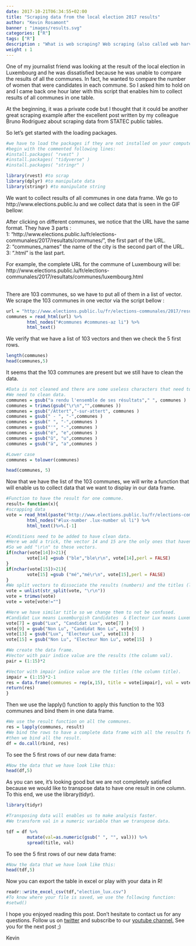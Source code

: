 ```yaml
---
date: 2017-10-21T06:34:55+02:00
title: "Scraping data from the local election 2017 results"
author: "Kevin Rosamont"
banner : "images/results.svg"
categories: ["R"]
tags: ["R"]
description : "What is web scraping? Web scraping (also called web harvesting or web data extraction) is data scraping used for extracting data from websites. Here is a short guide to scrape data using R."
weight : 1
---
```


One of my journalist friend was looking at the result of the local election in Luxembourg and he was dissatisfied because he was unable to compare the results of all the communes. In fact, he wanted to compare the number of women that were candidates in each commune. So I asked him to hold on and I came back one hour later with this script that enables him to collect results of all communes in one table.

At the beginning, it was a private code but I thought that it could be another great scraping example after the excellent post written by my colleague Bruno Rodriguez about scraping data from STATEC public tables.

So let’s get started with the loading packages.


```r
#we have to load the packages if they are not installed on your computer,
#begin with the commented following lines:
#install.packages( "rvest" )
#install.packages( "tidyverse" )
#install.packages( "stringr" )

library(rvest) #to scrap
library(dplyr) #to manipulate data
library(stringr) #to manipulate string
```


We want to collect results of all communes in one data frame.
We go to http://www.elections.public.lu and we collect data that is seen in the GIF bellow:


After clicking on different communes, we notice that the URL have the same format. They have 3 parts :<br>
1: “http://www.elections.public.lu/fr/elections-communales/2017/resultats/communes/”, the first part of the URL.<br>
2: “communes_names” the name of the city is the second part of the URL.<br>
3: “.html” is the last part.<br>

For example, the complete URL for the commune of Luxembourg will be:
http://www.elections.public.lu/fr/elections-communales/2017/resultats/communes/luxembourg.html<br><br>

There are 103 communes, so we have to put all of them in a list of vector. We scrape the 103 communes in one vector via the script bellow :

```r
url = "http://www.elections.public.lu/fr/elections-communales/2017/resultats/communes/bech.html"
communes = read_html(url) %>% 
        html_nodes("#communes #communes-az li") %>%
        html_text() 
```

We verify that we have a list of 103 vectors and then we check the 5 first rows.

```r
length(communes)
head(communes,5)
```

It seems that the 103 communes are present but we still have to clean the data.

```r
#Data is not cleaned and there are some useless characters that need to be removed.
#We need to clean data.
communes = gsub("a rendu l'ensemble de ses résultats"," ", communes )
communes = trimws(gsub("\r\n","",communes ))
communes = gsub("/Attert","-sur-attert", communes )
communes = gsub(" - ", "-",communes )
communes = gsub(" ", "-",communes )
communes = gsub("'", "-",communes )
communes = gsub("é", "e",communes )
communes = gsub("û", "u",communes )
communes = gsub("ä", "a",communes )

#Lower case
communes = tolower(communes)

head(communes, 5)
```


Now that we have the list of the 103 communes, we will write a function that will enable us to
collect data that we want to display in our data frame.

```r
#Function to have the result for one commune.
result= function(x){
#scrapping data
vote = read_html(paste("http://www.elections.public.lu/fr/elections-communales/2017/resultats/communes/",x,".html", sep="")) %>% 
        html_nodes("#lux-number .lux-number ul li") %>%
        html_text()%>%.[-1]

#Conditions need to be added to have clean data.
#Here we add a trick, the vector 14 and 15 are the only ones that haven't the string "\r\n".
#So we add "\r\n" to these vectors.
if(nchar(vote[14])>21){
        vote[14] =gsub ("ble","ble\r\n", vote[14],perl = FALSE)
}
if(nchar(vote[15])>21){
        vote[15] =gsub ("mé","mé\r\n", vote[15],perl = FALSE)
}
#We split vectors to dissociate the results (numbers) and the titles (letters).
vote = unlist(str_split(vote, "\r\n"))
vote = trimws(vote)
vote = vote[vote!=""]

#Here we have similar title so we change them to not be confused.
#Candidat Lux means Luxemburgish Candidates  & Electeur Lux means Luxemburgish voters. 
vote[7] = gsub("Lux", "Candidat Lux", vote[7] )
vote[9] = gsub("Non Lu", "Candidat Non Lu", vote[9] )
vote[13] = gsub("Lux", "Electeur Lux", vote[13] )
vote[15] = gsub("Non Lu", "Electeur Non Lu", vote[15]  )

#We create the data frame.
#Vector with pair indice value are the results (the column val).
pair = (1:15)*2

#Vector with impair indice value are the titles (the column title).
impair = (1:15)*2-1
res = data.frame(communes = rep(x,15), title = vote[impair], val = vote[pair])
return(res)
}
```

Then we use the lapply() function to apply this function to the 103 communes and bind them in one data frame.


```r
#We use the result function on all the communes.
res = lapply(communes, result)
#We bind the rows to have a complete data frame with all the results from all communes
#then we bind all the result.
df = do.call(rbind, res)
```

To see the 5 first rows of our new data frame:

```r
#Now the data that we have look like this:
head(df,5)
```

As you can see, it’s looking good but we are not completely satisfied because we would like to transpose data to have one result in one column. To this end, we use the library(tidyr).

```r
library(tidyr)

#Transposing data will enables us to make analysis faster.
#We transform val in a numeric variable than we transpose data.

tdf = df %>%
        mutate(val=as.numeric(gsub(" ", "", val))) %>%
        spread(title, val)
```


To see the 5 first rows of our new data frame:

```r
#Now the data that we have look like this:
head(tdf,5)
```

Now you can export the table in excel or play with your data in R!


```r
readr::write_excel_csv(tdf,"election_lux.csv")
#To know where your file is saved, we use the following function:
#setwd()
```


I hope you enjoyed reading this post. Don't hesitate to contact us for any questions.
Follow us on [twitter](https://twitter.com/rdata_lu?lang=en) and subscribe to our [youtube channel.](https://www.youtube.com/channel/UCbazvBnJd7CJ4WnTL6BI6qw) See you for the next post ;) <br>

Kevin

